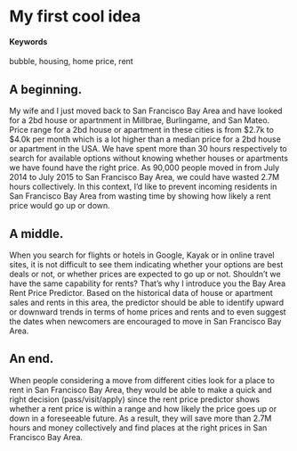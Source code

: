# My first cool idea {#bay-area-rent-price-predictor}

#### Keywords

bubble, housing, home price, rent

## A beginning.

My wife and I just moved back to San Francisco Bay Area and have looked for a 2bd house or apartnment in Millbrae, Burlingame, and San Mateo. Price range for a 2bd house or apartment in these cities is from $2.7k to $4.0k per month which is a lot higher than a median price for a 2bd house or apartment in the USA. We have spent more than 30 hours respectively to search for available options without knowing whether houses or apartments we have found have the right price. As 90,000 people moved in from July 2014 to July 2015 to San Francisco Bay Area, we could have wasted 2.7M hours collectively. In this context, I’d like to prevent incoming residents in San Francisco Bay Area from wasting time by showing how likely a rent price would go up or down.

## A middle.
When you search for flights or hotels in Google, Kayak or in online travel sites, it is not difficult to see them indicating whether your options are best deals or not, or whether prices are expected to go up or not. Shouldn’t we have the same capability for rents? That’s why I introduce you the Bay Area Rent Price Predictor. Based on the historical data of house or apartment sales and rents in this area, the predictor should be able to identify upward or downward trends in terms of home prices and rents and to even suggest the dates when newcomers are encouraged to move in San Francisco Bay Area.

## An end.

When people considering a move from different cities look for a place to rent in San Francisco Bay Area, they would be able to make a quick and right decision (pass/visit/apply) since the rent price predictor shows whether a rent price is within a range and how likely the price goes up or down in a foreseeable future. As a result, they will save more than 2.7M hours and money collectively and find places at the right prices in San Francisco Bay Area.
